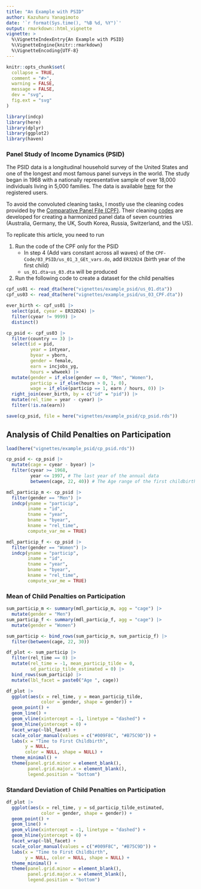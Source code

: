 ```yaml
---
title: "An Example with PSID"
author: Kazuharu Yanagimoto
date: '`r format(Sys.time(), "%B %d, %Y")`'
output: rmarkdown::html_vignette
vignette: >
  %\VignetteIndexEntry{An Example with PSID}
  %\VignetteEngine{knitr::rmarkdown}
  %\VignetteEncoding{UTF-8}
---
```


```r
knitr::opts_chunk$set(
  collapse = TRUE,
  comment = "#>",
  warning = FALSE,
  message = FALSE,
  dev = "svg",
  fig.ext = "svg"
)
```

```r
library(indcp)
library(here)
library(dplyr)
library(ggplot2)
library(haven)
```

### Panel Study of Income Dynamics (PSID)

The PSID data is a longitudinal household survey of the United States
and one of the longest and most famous panel surveys in the world.
The study began in 1968 with a nationally representative sample of over 18,000
individuals living in 5,000 families.
The data is available [here](https://psidonline.isr.umich.edu) for the registered users.

To avoid the convoluted cleaning tasks,
I mostly use the cleaning codes provided by the [Comparative Panel File (CPF)](https://www.cpfdata.com).
Their cleaning [codes](https://www.cpfdata.com) are developed
for creating a harmonized panel data of seven countries
(Australia, Germany, the UK, South Korea, Russia, Switzerland, and the US).

To replicate this article, you need to run

1. Run the code of the CPF only for the PSID
    - In step 4 (Add vars constant across all waves) of the `CPF-Code/03_PSID/us_01_3_GEt_vars.do`, add `ER32024` (birth year of the first child)
    - `us_01.dta`-`us_03.dta` will be produced
1. Run the following code to create a dataset for the child penalties

```r
cpf_us01 <- read_dta(here("vignettes/example_psid/us_01.dta"))
cpf_us03 <- read_dta(here("vignettes/example_psid/us_03_CPF.dta"))

ever_birth <- cpf_us01 |>
  select(pid, cyear = ER32024) |>
  filter(cyear != 9999) |>
  distinct()

cp_psid <- cpf_us03 |>
  filter(country == 3) |>
  select(id = pid,
         year = intyear,
         byear = yborn,
         gender = female,
         earn = incjobs_yg,
         hours = whweek) |>
  mutate(gender = if_else(gender == 0, "Men", "Women"),
         particip = if_else(hours > 0, 1, 0),
         wage = if_else(particip == 1, earn / hours, 0)) |>
  right_join(ever_birth, by = c("id" = "pid")) |>
  mutate(rel_time = year - cyear) |>
  filter(!is.na(earn))

save(cp_psid, file = here("vignettes/example_psid/cp_psid.rds"))
```

## Analysis of Child Penalties on Participation

```r
load(here("vignettes/example_psid/cp_psid.rds"))

cp_psid <- cp_psid |>
  mutate(cage = cyear - byear) |>
  filter(cyear >= 1968,
         year <= 1997, # The last year of the annual data
         between(cage, 22, 40)) # The Age range of the first childbirth
```

```r
mdl_particip_m <- cp_psid |>
  filter(gender == "Men") |>
  indcp(yname = "particip",
        iname = "id",
        tname = "year",
        bname = "byear",
        kname = "rel_time",
        compute_var_me = TRUE)

mdl_particip_f <- cp_psid |>
  filter(gender == "Women") |>
  indcp(yname = "particip",
        iname = "id",
        tname = "year",
        bname = "byear",
        kname = "rel_time",
        compute_var_me = TRUE)
```

### Mean of Child Penalties on Participation

```r
sum_particip_m <- summary(mdl_particip_m, agg = "cage") |>
  mutate(gender = "Men")
sum_particip_f <- summary(mdl_particip_f, agg = "cage") |>
  mutate(gender = "Women")

sum_particip <- bind_rows(sum_particip_m, sum_particip_f) |>
  filter(between(cage, 22, 30))

df_plot <- sum_particip |>
  filter(rel_time == 0) |>
  mutate(rel_time = -1, mean_particip_tilde = 0,
         sd_particip_tilde_estimated = 0) |>
  bind_rows(sum_particip) |>
  mutate(lbl_facet = paste0("Age ", cage))

df_plot |>
  ggplot(aes(x = rel_time, y = mean_particip_tilde,
             color = gender, shape = gender)) +
  geom_point() +
  geom_line() +
  geom_vline(xintercept = -1, linetype = "dashed") +
  geom_hline(yintercept = 0) +
  facet_wrap(~lbl_facet) +
  scale_color_manual(values = c("#009F8C", "#B75C9D")) +
  labs(x = "Time to First Childbirth",
       y = NULL,
       color = NULL, shape = NULL) +
  theme_minimal() +
  theme(panel.grid.minor = element_blank(),
        panel.grid.major.x = element_blank(),
        legend.position = "bottom")
```

### Standard Deviation of Child Penalties on Participation

```r
df_plot |>
  ggplot(aes(x = rel_time, y = sd_particip_tilde_estimated,
             color = gender, shape = gender)) +
  geom_point() +
  geom_line() +
  geom_vline(xintercept = -1, linetype = "dashed") +
  geom_hline(yintercept = 0) +
  facet_wrap(~lbl_facet) +
  scale_color_manual(values = c("#009F8C", "#B75C9D")) +
  labs(x = "Time to First Childbirth",
       y = NULL, color = NULL, shape = NULL) +
  theme_minimal() +
  theme(panel.grid.minor = element_blank(),
        panel.grid.major.x = element_blank(),
        legend.position = "bottom")
```

